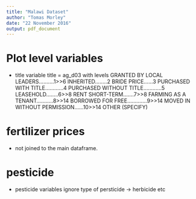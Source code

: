 ```yaml
---
title: "Malawi Dataset"
author: "Tomas Morley"
date: "22 November 2016"
output: pdf_document
---
```


# Plot level variables

- title variable title = ag_d03 with levels GRANTED BY LOCAL
LEADERS..........1>>6
INHERITED........2
BRIDE PRICE......3
PURCHASED WITH
TITLE............4
PURCHASED WITHOUT
TITLE............5
LEASEHOLD........6>>8
RENT
SHORT-TERM.......7>>8
FARMING AS A
TENANT...........8>>14
BORROWED FOR
FREE.............9>>14
MOVED IN WITHOUT
PERMISSION......10>>14
OTHER (SPECIFY)

# fertilizer prices

- not joined to the main dataframe.

# pesticide

- pesticide variables ignore type of 
persticide -> herbicide etc